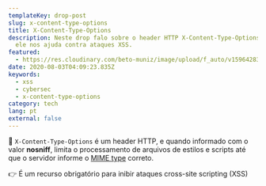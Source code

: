 ```yaml
---
templateKey: drop-post
slug: x-content-type-options
title: X-Content-Type-Options
description: Neste drop falo sobre o header HTTP X-Content-Type-Options e como
  ele nos ajuda contra ataques XSS.
featured:
  - https://res.cloudinary.com/beto-muniz/image/upload/f_auto/v1596428358/X-Content-Type-Options_fjeogz.png
date: 2020-08-03T04:09:23.835Z
keywords:
  - xss
  - cybersec
  - x-content-type-options
category: tech
lang: pt
external: false
---
```


<Drop>

📝 `X-Content-Type-Options` é um header HTTP, e quando informado com o valor **nosniff**, limita o processamento de arquivos de estilos e scripts até que o servidor informe o [MIME type](https://developer.mozilla.org/pt-BR/docs/Web/HTTP/Basico_sobre_HTTP/MIME_types) correto.

👉 É um recurso obrigatório para inibir ataques cross-site scripting (XSS)

</Drop>